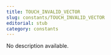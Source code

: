 ```yaml
---
title: TOUCH_INVALID_VECTOR
slug: constants/TOUCH_INVALID_VECTOR
editorial: stub
category: constants
---
```


<LSLConstant
	name="TOUCH_INVALID_VECTOR"
	type="vector"
	value="&lt;0.0, 0.0, 0.0&gt;"
/>

No description available.
